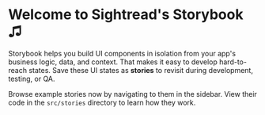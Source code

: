 
<Meta title="Sightread Storybook ♫" />

# Welcome to Sightread's Storybook ♫

Storybook helps you build UI components in isolation from your app's business logic, data, and context.
That makes it easy to develop hard-to-reach states. Save these UI states as **stories** to revisit during development, testing, or QA.

Browse example stories now by navigating to them in the sidebar.
View their code in the `src/stories` directory to learn how they work.
